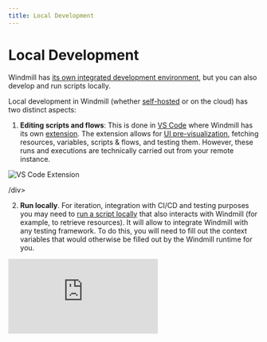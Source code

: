```yaml
---
title: Local Development
---
```



# Local Development

Windmill has [its own integrated development environment](../../code_editor/index.mdx), but you can also develop and run scripts locally.

Local development in Windmill (whether [self-hosted](../1_self_host/index.mdx) or on the cloud) has two distinct aspects:

1. **Editing scripts and flows**: This is done in [VS Code](../../cli_local_dev/1_vscode-extension/index.mdx) where Windmill has its own [extension](https://marketplace.visualstudio.com/items?itemName=windmill-labs.windmill). The extension allows for [UI pre-visualization](../../core_concepts/23_instant_preview/index.mdx), fetching resources, variables, scripts & flows, and testing them. However, these runs and executions are technically carried out from your remote instance.

![VS Code Extension](../../../blog/2023-11-20-vscode/vscode_extension.png "Windmill VS Code extension")

<div class="grid grid-cols-2 gap-6 mb-4">
	<DocCard
		title="VS Code Extension"
		description="Build scripts and flows in the comfort of your VS Code Editor, while leveraging Windmill UIs for test & flows edition."
		href="/docs/cli_local_dev/vscode-extension"
	/>
    /div>

<br/>

2. **Run locally**. For iteration, integration with CI/CD and testing purposes you may need to [run a script locally](./run_locally.mdx) that also interacts with Windmill (for example, to retrieve resources). It will allow to integrate Windmill with any testing framework. To do this, you will need to fill out the context variables that would otherwise be filled out by the Windmill runtime for you.

<iframe
    style={{ aspectRatio: '16/9' }}
    src="https://www.youtube.com/embed/w2HVTlR2QDI?vq=hd1080"
    title="YouTube video player"
    frameBorder="0"
    allow="accelerometer; autoplay; clipboard-write; encrypted-media; gyroscope; picture-in-picture; web-share"
    allowFullScreen
    className="border-2 rounded-xl object-cover w-full dark:border-gray-800"
></iframe>

<br/>

<div class="grid grid-cols-2 gap-6 mb-4">
    <DocCard
		title="Run Locally"
		description="Run scripts locally that interact with a Windmill instance."
		href="/docs/advanced/local_development/run_locally"
	/>
    <DocCard
		title="Command-Line Interface (CLI)"
		description="Interact with Windmill instances right from your terminal."
		href="/docs/advanced/cli"
	/>
</div>